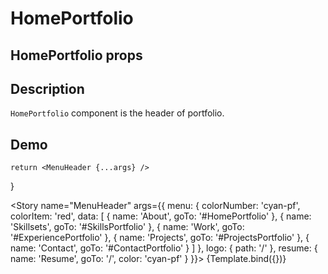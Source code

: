 

<Meta title="MenuHeader" component={MenuHeader} />

# HomePortfolio

## HomePortfolio props
<ArgsTable of={MenuHeader} />

## Description

`HomePortfolio` component is the header of portfolio.

## Demo

    return <MenuHeader {...args} />
}

<Story name="MenuHeader" args={{
    menu: {
        colorNumber: 'cyan-pf',
        colorItem: 'red',
        data: [
            {
                name: 'About',
                goTo: '#HomePortfolio'
            },
            {
                name: 'Skillsets',
                goTo: '#SkillsPortfolio'
            },
            {
                name: 'Work',
                goTo: '#ExperiencePortfolio'
            },
            {
                name: 'Projects',
                goTo: '#ProjectsPortfolio'
            },
            {
                name: 'Contact',
                goTo: '#ContactPortfolio'
            }
        ]
    },
    logo: {
        path: '/'
    },
    resume: {
        name: 'Resume',
        goTo: '/',
        color: 'cyan-pf'
    }
}}>
{Template.bind({})}
</Story>

